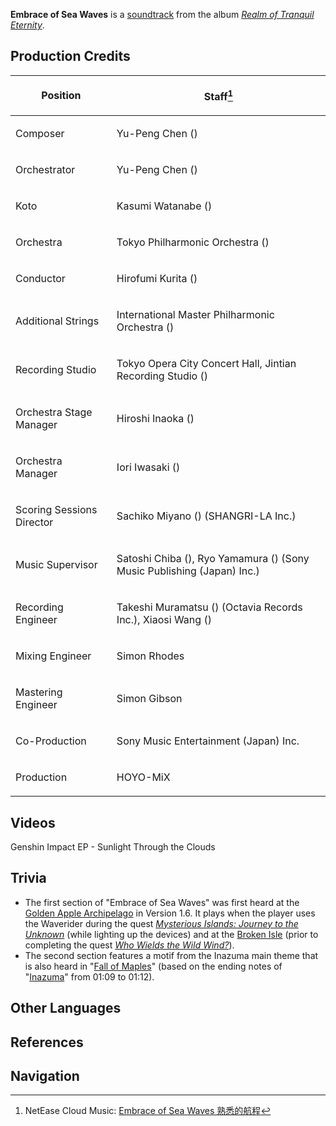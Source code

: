 {{Soundtrack Infobox
|title          =
|image          = Realm of Tranquil Eternity.png
|album          = Realm of Tranquil Eternity
|disc           = 2
|number         = 58
|featured       =
|featured2      =
|featured3      =
|featured_disc  =
|featured_disc2 =
|featured_disc3 =
|youtube_id     = 9xtAKakzZDs
|youtube_time   = 2450
|spotify_id     = 31RAsxl0XswqibKAeeAza7
|played_in      = Golden Apple Archipelago; Chapter II; Concert Version
|during         = [[Golden Apple Archipelago/1.6|Golden Apple Archipelago]], animated cutscene in ''[[Setting Sail]]''
|domain         =
|previous       = Serpent's Tragedy
|next           = Duel in the Mist
}}
'''Embrace of Sea Waves''' is a [[soundtrack]] from the album ''[[Realm of Tranquil Eternity]]''.

==Production Credits==
{| class="wikitable" style="text-align:left; height:0.5em"
! Position
! Staff<ref>NetEase Cloud Music: [https://music.163.com/#/song?id=1879108746 Embrace of Sea Waves 熟悉的航程]</ref>
|-
! Composer
| Yu-Peng Chen ({{zh|陈致逸}})
|-
! Orchestrator
| Yu-Peng Chen ({{zh|陈致逸}})
|-
! Koto
| Kasumi Watanabe ({{ja|渡邊 香澄}})
|-
! Orchestra
| Tokyo Philharmonic Orchestra ({{ja|東京フィルハーモニー交響楽団}})
|-
! Conductor
| Hirofumi Kurita ({{ja|栗田 博文}})
|-
! Additional Strings
| International Master Philharmonic Orchestra ({{zh|国际首席爱乐乐团}})
|-
! Recording Studio
| Tokyo Opera City Concert Hall, Jintian Recording Studio ({{zh|金田录音棚}})
|-
! Orchestra Stage Manager
| Hiroshi Inaoka ({{ja|稲岡 宏司}})
|-
! Orchestra Manager
| Iori Iwasaki ({{ja|岩崎 井織}})
|-
! Scoring Sessions Director
| Sachiko Miyano ({{ja|宮野 幸子}}) (SHANGRI-LA Inc.)
|-
! Music Supervisor
| Satoshi Chiba ({{ja|千葉 智史}}), Ryo Yamamura ({{ja|山村 涼}}) (Sony Music Publishing (Japan) Inc.)
|-
! Recording Engineer
| Takeshi Muramatsu ({{ja|村松 健}}) (Octavia Records Inc.), Xiaosi Wang ({{zh|王小四}})
|-
! Mixing Engineer
| Simon Rhodes
|-
! Mastering Engineer
| Simon Gibson
|-
! Co-Production
| Sony Music Entertainment (Japan) Inc.
|-
! Production
| HOYO-MiX
|}

==Videos==
<gallery>
Genshin Impact EP - Sunlight Through the Clouds
</gallery>

==Trivia==
*The first section of "Embrace of Sea Waves" was first heard at the [[Golden Apple Archipelago/1.6|Golden Apple Archipelago]] in Version 1.6. It plays when the player uses the Waverider during the quest ''[[Mysterious Islands: Journey to the Unknown]]'' (while lighting up the devices) and at the [[Broken Isle/1.6|Broken Isle]] (prior to completing the quest ''[[Who Wields the Wild Wind?]]'').
* The second section features a motif from the Inazuma main theme that is also heard in "[[Fall of Maples]]" (based on the ending notes of "[[Inazuma (Soundtrack)|Inazuma]]" from 01:09 to 01:12).

==Other Languages==
{{Other Languages
|en      = Embrace of Sea Waves
|zhs     = 熟悉的航程
|zhs_rm  = Shúxī de Hángchéng
|zht     = 熟悉的航程
|zht_rm  = Shóuxī de Hángchéng
|zh_tl   = 
|ja      = 慣れた航路
|ja_rm   = Nareta Kouro
|ja_tl   = Familiar Sea Route
|tr      = 
|tr_tl   = 
|it      = 
|it_tl   = 
}}

==References==
{{Reflist}}

==Navigation==
{{Soundtrack Navbox|Realm of Tranquil Eternity}}